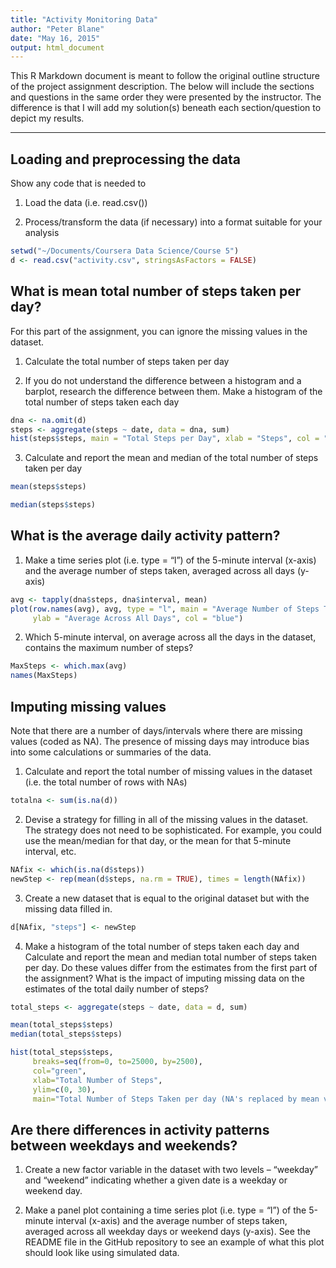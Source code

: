 ```yaml
---
title: "Activity Monitoring Data"
author: "Peter Blane"
date: "May 16, 2015"
output: html_document
---
```


This R Markdown document is meant to follow the original outline structure of the project assignment description.  The below will include the sections and questions in the same order they were presented by the instructor.  The difference is that I will add my solution(s) beneath each section/question to depict my results.

---

## Loading and preprocessing the data

Show any code that is needed to

1. Load the data (i.e. read.csv())

2. Process/transform the data (if necessary) into a format suitable for your analysis

```r
setwd("~/Documents/Coursera Data Science/Course 5")
d <- read.csv("activity.csv", stringsAsFactors = FALSE)
```

## What is mean total number of steps taken per day?

For this part of the assignment, you can ignore the missing values in the dataset.

1. Calculate the total number of steps taken per day

2. If you do not understand the difference between a histogram and a barplot, research the difference between them. Make a histogram of the total number of steps taken each day

```r
dna <- na.omit(d)
steps <- aggregate(steps ~ date, data = dna, sum)
hist(steps$steps, main = "Total Steps per Day", xlab = "Steps", col = "blue")
```

3. Calculate and report the mean and median of the total number of steps taken per day

```r
mean(steps$steps)
```
```r
median(steps$steps)
```

## What is the average daily activity pattern?

1. Make a time series plot (i.e. type = "l") of the 5-minute interval (x-axis) and the average number of steps taken, averaged across all days (y-axis)

```r
avg <- tapply(dna$steps, dna$interval, mean)
plot(row.names(avg), avg, type = "l", main = "Average Number of Steps Taken",xlab = "5 Minute Interval", 
     ylab = "Average Across All Days", col = "blue")
```

2. Which 5-minute interval, on average across all the days in the dataset, contains the maximum number of steps?

```r
MaxSteps <- which.max(avg)
names(MaxSteps)
```

## Imputing missing values

Note that there are a number of days/intervals where there are missing values (coded as NA). The presence of missing days may introduce bias into some calculations or summaries of the data.

1. Calculate and report the total number of missing values in the dataset (i.e. the total number of rows with NAs)

```r
totalna <- sum(is.na(d))
```

2. Devise a strategy for filling in all of the missing values in the dataset. The strategy does not need to be sophisticated. For example, you could use the mean/median for that day, or the mean for that 5-minute interval, etc.

```r
NAfix <- which(is.na(d$steps))
newStep <- rep(mean(d$steps, na.rm = TRUE), times = length(NAfix))
```

3. Create a new dataset that is equal to the original dataset but with the missing data filled in.
```r
d[NAfix, "steps"] <- newStep
```


4. Make a histogram of the total number of steps taken each day and Calculate and report the mean and median total number of steps taken per day. Do these values differ from the estimates from the first part of the assignment? What is the impact of imputing missing data on the estimates of the total daily number of steps?

```r
total_steps <- aggregate(steps ~ date, data = d, sum)

mean(total_steps$steps)
median(total_steps$steps)
```

```r
hist(total_steps$steps, 
     breaks=seq(from=0, to=25000, by=2500),
     col="green", 
     xlab="Total Number of Steps", 
     ylim=c(0, 30), 
     main="Total Number of Steps Taken per day (NA's replaced by mean value)")
```

## Are there differences in activity patterns between weekdays and weekends?

1. Create a new factor variable in the dataset with two levels – “weekday” and “weekend” indicating whether a given date is a weekday or weekend day.

2. Make a panel plot containing a time series plot (i.e. type = "l") of the 5-minute interval (x-axis) and the average number of steps taken, averaged across all weekday days or weekend days (y-axis). See the README file in the GitHub repository to see an example of what this plot should look like using simulated data.

